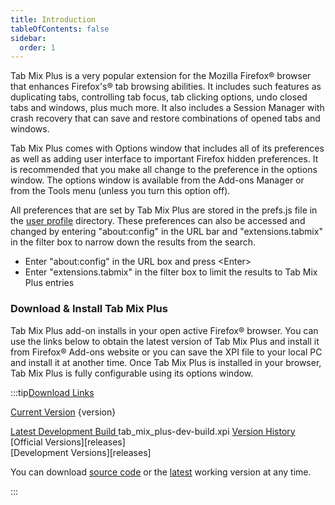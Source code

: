 ```yaml
---
title: Introduction
tableOfContents: false
sidebar:
  order: 1
---
```



Tab Mix Plus is a very popular extension for the Mozilla Firefox&reg; browser that enhances
Firefox's&reg; tab browsing abilities. It includes such features as duplicating tabs, controlling
tab focus, tab clicking options, undo closed tabs and windows, plus much more. It also includes a
Session Manager with crash recovery that can save and restore combinations of opened tabs and
windows.

Tab Mix Plus comes with Options window that includes all of its preferences as well as adding user
interface to important Firefox hidden preferences. It is recommended that you make all change to the
preference in the options window. The options window is available from the Add-ons Manager or from
the Tools menu (unless you turn this option off).

All preferences that are set by Tab Mix Plus are stored in the prefs.js file in the
[user profile](https://support.mozilla.org/en-US/kb/profiles-where-firefox-stores-user-data)
directory. These preferences can also be accessed and changed by entering "about\:config" in the URL
bar and "extensions.tabmix" in the filter box to narrow down the results from the search.

- Enter "about\:config" in the URL box and press &lt;Enter&gt;
- Enter "extensions.tabmix" in the filter box to limit the results to Tab Mix Plus entries

### Download & Install Tab Mix Plus

Tab Mix Plus add-on installs in your open active Firefox&reg; browser. You can use the links below
to obtain the latest version of Tab Mix Plus and install it from Firefox&reg; Add-ons website or you
can save the XPI file to your local PC and install it at another time. Once Tab Mix Plus is
installed in your browser, Tab Mix Plus is fully configurable using its options window.

:::tip[Download Links]

[Current Version][releases] <span>{version}</span> <br/>

<span class="flex gap-1">
  <a href={devbuildpath} target="_blank">
    Latest Development Build
  </a>
  tab_mix_plus-dev-build.xpi
</span>
<u>Version History</u> <br />
[Official Versions][releases] <br />
[Development Versions][releases]

You can download [source code](https://github.com/onemen/TabMixPlus) or the [latest][releases]
working version at any time.

:::

[releases]: https://github.com/onemen/TabMixPlus/releases/
[Download Links]: #
